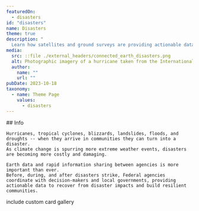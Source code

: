 ```yaml
---
featuredOn:
  - disasters
id: "disasters"
name: Disasters
theme: true
description: "
  Learn how satellites and ground surveys are providing actionable data to help responders prepare for disasters, to map widespread damage, to guide recovery, and to build more resilient communities."
media:
  src: ::file ./external_headers/connected_earth_disasters.png
  alt: Photographic imagery of a hurricane taken from the International Space Station
  author:
    name: ""
    url: ""
pubDate: 2023-10-18
taxonomy:
  - name: Theme Page
    values:
      - disasters
---
```


<Block>
  <Prose>
    ## Info

    Hurricanes, tropical cyclones, blizzards, landslides, floods, and droughts -- when they arrive in communities they can turn into a disaster.
    As climate change is spurring more extreme weather events, disasters are becoming more costly and damaging.

    Earth data and rapid information sharing between agencies is more important than ever.
    Before, during, and after disasters strike, Federal agencies coordinate with decision-makers and local governments, providing actionable data to recover from disaster impacts and build resilient communities.
  </Prose>
</Block>

<Block type="wide">
  <Prose> include custom card gallery </Prose>
</Block>
